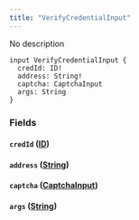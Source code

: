 ```yaml
---
title: "VerifyCredentialInput"
---
```


No description

```
input VerifyCredentialInput {
  credId: ID!
  address: String!
  captcha: CaptchaInput
  args: String
}

```

### Fields[](#fields "Direct link to heading")

#### `credId` ([ID](/developer/graphql-api/references/scalars/id))[](#credid-id "Direct link to heading")

#### `address` ([String](/developer/graphql-api/references/scalars/string))[](#address-string "Direct link to heading")

#### `captcha` ([CaptchaInput](/developer/graphql-api/references/inputs/captcha-input))[](#captcha-captchainput "Direct link to heading")

#### `args` ([String](/developer/graphql-api/references/scalars/string))[](#args-string "Direct link to heading")